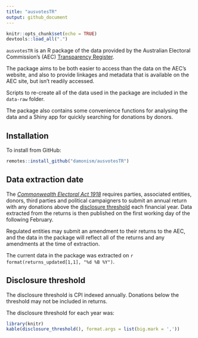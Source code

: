 ```yaml
---
title: "ausvotesTR"
output: github_document
---
```


```r
knitr::opts_chunk$set(echo = TRUE)
devtools::load_all(".")
```

`ausvotesTR` is an R package of the data provided by the Australian Electoral 
Commission's (AEC) [Transparency Register](https://transparency.aec.gov.au/).

The package aims to be both easier to access than the data on the AEC's 
website, and also to provide linkages and metadata that is available on the 
AEC site, but isn't readily accessed.

Scripts to re-create all of the data used in the package are included in 
the `data-raw` folder.

The package also contains some convenience functions for analysing the data
and a Shiny app for quickly searching for donations by donors.

## Installation

To install from GitHub:

```R
remotes::install_github("damonism/ausvotesTR")
```

## Data extraction date

The [_Commonwealth Electoral Act 1918_](https://www.legislation.gov.au/Latest/C2019C00103) 
requires parties, associated entities, donors, third parties and political 
campaigners to submit an annual return with any donations above the
[disclosure threshold](https://www.aec.gov.au/Parties_and_Representatives/public_funding/threshold.htm) 
each financial year. Data extracted from the returns is then published on 
the first working day of the following February.

Regulated entities may submit an amendment to their returns to the AEC, and
the data in the package will reflect all of the returns and any amendments
at the time of extraction.

The current data in the package was extracted on `r format(returns_updated[1,1], "%d %B %Y")`.

## Disclosure threshold

The disclosure threshold is CPI indexed annually. Donations below
the threshold may not be included in returns.

The disclosure threshold for each year was:

```r
library(knitr)
kable(disclosure_threshold(), format.args = list(big.mark = ','))
```
